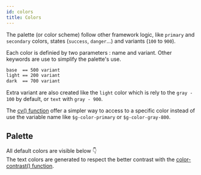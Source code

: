```yaml
---
id: colors
title: Colors
---
```


The palette (or color scheme) follow other framework logic, like `primary` and
`secondary` colors, states (`success`, `danger`...) and variants (`100` to
`900`).

Each color is definied by two parameters : name and variant. Other keywords are
use to simplify the palette's use.

```scss
base  == 500 variant
light == 200 variant
dark  == 700 variant
```

Extra variant are also created like the `light` color which is rely to the
`gray - 100` by default, or `text` with `gray - 900`.

The [cv() function](tools/cv.mdx) offer a simpler way to access to a specific
color instead of use the variable name like `$g-color-primary` or
`$g-color-gray-800`.

## Palette

All default colors are visible below 👇<br/>The text colors are generated to
respect the better contrast with the
[color-contrast() function](tools/color.mdx#color-contrast).


<Swatch />
